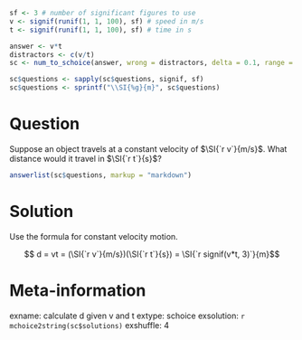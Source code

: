 ```r
sf <- 3 # number of significant figures to use
v <- signif(runif(1, 1, 100), sf) # speed in m/s
t <- signif(runif(1, 1, 100), sf) # time in s

answer <- v*t
distractors <- c(v/t)
sc <- num_to_schoice(answer, wrong = distractors, delta = 0.1, range = c(min(v/t, t/v), 2*v*t), format = FALSE)

sc$questions <- sapply(sc$questions, signif, sf)
sc$questions <- sprintf("\\SI{%g}{m}", sc$questions)
```

Question
========
Suppose an object travels at a constant velocity of $\SI{`r v`}{m/s}$. What distance would it travel in $\SI{`r t`}{s}$?

```r
answerlist(sc$questions, markup = "markdown")
```

Solution
========
Use the formula for constant velocity motion.

$$ d = vt = (\SI{`r v`}{m/s})(\SI{`r t`}{s}) = \SI{`r signif(v*t, 3)`}{m}$$ 

Meta-information
================
exname: calculate d given v and t
extype: schoice
exsolution: `r mchoice2string(sc$solutions)`
exshuffle: 4

